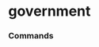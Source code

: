 # government


### Commands
<ul className='grid grid-cols-1 md:grid-cols-2 lg:grid-cols-3 xl:grid-cols-4 gap-4 -ml-6'>
<ReferenceCard
    title="US_YIELD_CURVE"
    description="US Yield Curve. Get United States yield curve."
    url="government/us_yield_curve"
    command
/><ReferenceCard
    title="TREASURY_RATES"
    description="Government Treasury Rates."
    url="government/treasury_rates"
    command
/>
</ul>

